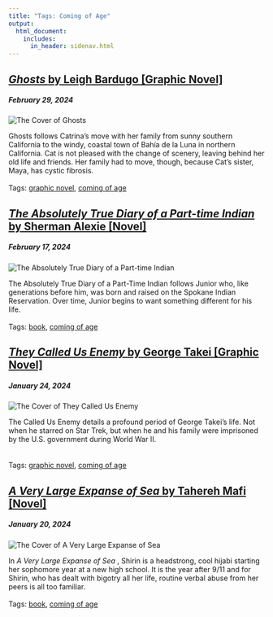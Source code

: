 ```yaml
---
title: "Tags: Coming of Age"
output: 
  html_document:
    includes:
      in_header: sidenav.html
---
```


<!-- Page content -->
<div class="main">

<div class="card">
  <a href="ghosts.html"> <h2><em> Ghosts </em> by Leigh Bardugo [Graphic Novel] </h2> </a>
    <h5>February 29, 2024</h5>
<div class="box">
 <div class="box child">
  <img class="image" src="./media/cover-ghosts.jpg" alt="The Cover of Ghosts" style="object-position: left;">
  </div>
  <div class="box child">
  <p>
  Ghosts follows Catrina’s move with her family from sunny southern California to the windy, coastal town of Bahía de la Luna in northern California. Cat is not pleased with the change of scenery, leaving behind her old life and friends. Her family had to move, though, because Cat’s sister, Maya, has cystic fibrosis.
  <br> <br>
  Tags: <a href="tags-graphic_novel.html">graphic novel</a>, <a href="tags-coming_of_age.html">coming of age</a> 
  </p>
  </div>
</div>
</div>

<div class="card">
  <a href="the_absolutely_true_diary_of_a_part_time_indian.html"> <h2><em> The Absolutely True Diary of a Part-time Indian </em> by Sherman Alexie [Novel] </h2> </a>
    <h5>February 17, 2024</h5>
<div class="box">
 <div class="box child">
  <img class="image" src="./media/cover-absolutely_true_diary.jpg" alt="The Absolutely True Diary of a Part-time Indian" style="object-position: left;">
  </div>
  <div class="box child">
  <p>
  The Absolutely True Diary of a Part-Time Indian follows Junior who, like generations before him, was born and raised on the Spokane Indian Reservation. Over time, Junior begins to want something different for his life.
  <br> <br>
  Tags: <a href="tags-book.html">book</a>, <a href="tags-coming_of_age.html">coming of age</a>  
  </p>
  </div>
</div>
</div>

<div class="card">
  <a href="they_called_us_enemy.html"> <h2><em> They Called Us Enemy </em> by George Takei [Graphic Novel] </h2> </a>
    <h5>January 24, 2024</h5>
<div class="box">
 <div class="box child">
  <img class="image" src="./media/cover-they_called_us.jpeg" alt="The Cover of They Called Us Enemy" style="object-position: left;">
  </div>
  <div class="box child">
  <p>
  The Called Us Enemy details a profound period of George Takei’s life. Not when he starred on Star Trek, but when he and his family were imprisoned by the U.S. government during World War II.  
  <br> <br>
  Tags: <a href="tags-graphic_novel.html">graphic novel</a>, <a href="tags-coming_of_age.html">coming of age</a> 
  </p>
  </div>
</div>
</div>

<div class="card">
  <a href="a_very_large_expanse_of_sea.html"> <h2><em> A Very Large Expanse of Sea </em> by Tahereh Mafi [Novel] </h2> </a>
    <h5>January 20, 2024</h5>
<div class="box">
 <div class="box child">
  <img class="image" src="./media/cover-a_very_large.jpg" alt="The Cover of A Very Large Expanse of Sea" style="object-position: left;">
  </div>
  <div class="box child">
  <p>
  In <em> A Very Large Expanse of Sea </em>, Shirin is a headstrong, cool hijabi starting her sophomore year at a new high school. It is the year after 9/11 and for Shirin, who has dealt with bigotry all her life, routine verbal abuse from her peers is all too familiar.
  <br> <br>
  Tags: <a href="tags-book.html">book</a>, <a href="tags-coming_of_age.html">coming of age</a>  
  </p>
  </div>
</div>
</div>

</div>
